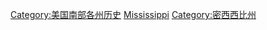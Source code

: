 [[Category:美国南部各州历史|Category:美国南部各州历史]]
[[Category:美國各州歷史|Mississippi]]
[[Category:密西西比州|Category:密西西比州]]